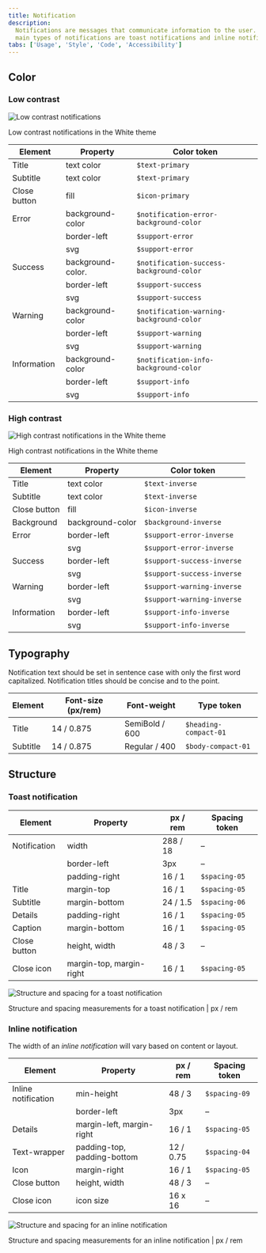 ```yaml
---
title: Notification
description:
  Notifications are messages that communicate information to the user. The two
  main types of notifications are toast notifications and inline notifications.
tabs: ['Usage', 'Style', 'Code', 'Accessibility']
---
```


## Color

### Low contrast

![Low contrast notifications](images/notification-style-low-contrast.png)

<Caption>Low contrast notifications in the White theme</Caption>

| Element      | Property          | Color token                              |
| ------------ | ----------------- | ---------------------------------------- |
| Title        | text color        | `$text-primary`                          |
| Subtitle     | text color        | `$text-primary`                          |
| Close button | fill              | `$icon-primary`                          |
| Error        | background-color  | `$notification-error-background-color`   |
|              | border-left       | `$support-error`                         |
|              | svg               | `$support-error`                         |
| Success      | background-color. | `$notification-success-background-color` |
|              | border-left       | `$support-success`                       |
|              | svg               | `$support-success`                       |
| Warning      | background-color  | `$notification-warning-background-color` |
|              | border-left       | `$support-warning`                       |
|              | svg               | `$support-warning`                       |
| Information  | background-color  | `$notification-info-background-color`    |
|              | border-left       | `$support-info`                          |
|              | svg               | `$support-info`                          |

### High contrast

![High contrast notifications in the White theme](images/notification-style-high-contrast.png)

<Caption>High contrast notifications in the White theme</Caption>

<br />

| Element      | Property         | Color token                |
| ------------ | ---------------- | -------------------------- |
| Title        | text color       | `$text-inverse`            |
| Subtitle     | text color       | `$text-inverse`            |
| Close button | fill             | `$icon-inverse`            |
| Background   | background-color | `$background-inverse`      |
| Error        | border-left      | `$support-error-inverse`   |
|              | svg              | `$support-error-inverse`   |
| Success      | border-left      | `$support-success-inverse` |
|              | svg              | `$support-success-inverse` |
| Warning      | border-left      | `$support-warning-inverse` |
|              | svg              | `$support-warning-inverse` |
| Information  | border-left      | `$support-info-inverse`    |
|              | svg              | `$support-info-inverse`    |

## Typography

Notification text should be set in sentence case with only the first word
capitalized. Notification titles should be concise and to the point.

| Element  | Font-size (px/rem) | Font-weight    | Type token            |
| -------- | ------------------ | -------------- | --------------------- |
| Title    | 14 / 0.875         | SemiBold / 600 | `$heading-compact-01` |
| Subtitle | 14 / 0.875         | Regular / 400  | `$body-compact-01`    |

## Structure

### Toast notification

| Element      | Property                 | px / rem | Spacing token |
| ------------ | ------------------------ | -------- | ------------- |
| Notification | width                    | 288 / 18 | –             |
|              | border-left              | 3px      | –             |
|              | padding-right            | 16 / 1   | `$spacing-05` |
| Title        | margin-top               | 16 / 1   | `$spacing-05` |
| Subtitle     | margin-bottom            | 24 / 1.5 | `$spacing-06` |
| Details      | padding-right            | 16 / 1   | `$spacing-05` |
| Caption      | margin-bottom            | 16 / 1   | `$spacing-05` |
| Close button | height, width            | 48 / 3   | –             |
| Close icon   | margin-top, margin-right | 16 / 1   | `$spacing-05` |

<div className="image--fixed">

![Structure and spacing for a toast notification](images/notification-style-structure-toast.png)

</div>

<Caption>
  Structure and spacing measurements for a toast notification | px / rem
</Caption>

### Inline notification

The width of an _inline notification_ will vary based on content or layout.

| Element             | Property                    | px / rem  | Spacing token |
| ------------------- | --------------------------- | --------- | ------------- |
| Inline notification | min-height                  | 48 / 3    | `$spacing-09` |
|                     | border-left                 | 3px       | –             |
| Details             | margin-left, margin-right   | 16 / 1    | `$spacing-05` |
| Text-wrapper        | padding-top, padding-bottom | 12 / 0.75 | `$spacing-04` |
| Icon                | margin-right                | 16 / 1    | `$spacing-05` |
| Close button        | height, width               | 48 / 3    | –             |
| Close icon          | icon size                   | 16 x 16   | –             |

<div className="image--fixed">

![Structure and spacing for an inline notification](images/notification-style-structure-inline.png)

</div>

<Caption>
  Structure and spacing measurements for an inline notification | px / rem
</Caption>
